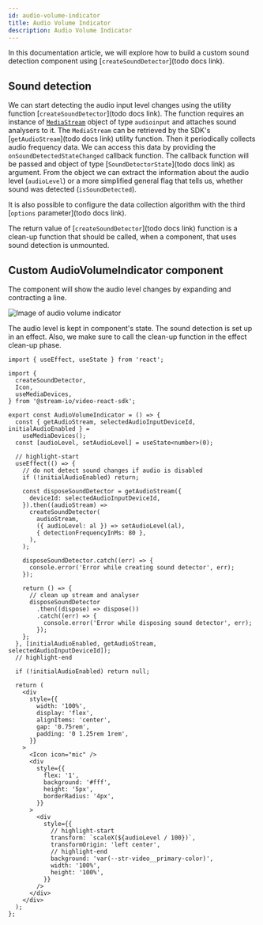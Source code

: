 ```yaml
---
id: audio-volume-indicator
title: Audio Volume Indicator
description: Audio Volume Indicator
---
```



In this documentation article, we will explore how to build a custom sound detection component using [`createSoundDetector`](todo docs link).

## Sound detection
We can start detecting the audio input level changes using the utility function [`createSoundDetector`](todo docs link).  The function requires an instance of [`MediaStream`](https://developer.mozilla.org/en-US/docs/Web/API/MediaStream) object of type `audioinput` and attaches sound analysers to it. The `MediaStream` can be retrieved by the SDK's [`getAudioStream`](todo docs link) utility function. Then it periodically collects audio frequency data. We can access this data by providing the `onSoundDetectedStateChanged` callback function. The callback function will be passed and object of type [`SoundDetectorState`](todo docs link) as argument. From the object we can extract the information about the audio level (`audioLevel`) or a more simplified general flag that tells us, whether sound was detected (`isSoundDetected`).

It is also possible to configure the data collection algorithm with the third [`options` parameter](todo docs link).

The return value of [`createSoundDetector`](todo docs link) function is a clean-up function that should be called, when a component, that uses sound detection is unmounted.

## Custom AudioVolumeIndicator component
The component will show the audio level changes by expanding and contracting a line.

<img src={AudioVolumeIndicator} alt="Image of audio volume indicator"/>

The audio level is kept in component's state. The sound detection is set up in an effect. Also, we make sure to call the clean-up function in the effect clean-up phase.


```tsx
import { useEffect, useState } from 'react';

import {
  createSoundDetector,
  Icon,
  useMediaDevices,
} from '@stream-io/video-react-sdk';

export const AudioVolumeIndicator = () => {
  const { getAudioStream, selectedAudioInputDeviceId, initialAudioEnabled } =
    useMediaDevices();
  const [audioLevel, setAudioLevel] = useState<number>(0);

  // highlight-start
  useEffect(() => {
    // do not detect sound changes if audio is disabled
    if (!initialAudioEnabled) return;

    const disposeSoundDetector = getAudioStream({
      deviceId: selectedAudioInputDeviceId,
    }).then((audioStream) =>
      createSoundDetector(
        audioStream,
        ({ audioLevel: al }) => setAudioLevel(al),
        { detectionFrequencyInMs: 80 },
      ),
    );

    disposeSoundDetector.catch((err) => {
      console.error('Error while creating sound detector', err);
    });

    return () => {
      // clean up stream and analyser
      disposeSoundDetector
        .then((dispose) => dispose())
        .catch((err) => {
          console.error('Error while disposing sound detector', err);
        });
    };
  }, [initialAudioEnabled, getAudioStream, selectedAudioInputDeviceId]);
  // highlight-end

  if (!initialAudioEnabled) return null;

  return (
    <div
      style={{
        width: '100%',
        display: 'flex',
        alignItems: 'center',
        gap: '0.75rem',
        padding: '0 1.25rem 1rem',
      }}
    >
      <Icon icon="mic" />
      <div
        style={{
          flex: '1',
          background: '#fff',
          height: '5px',
          borderRadius: '4px',
        }}
      >
        <div
          style={{
            // highlight-start
            transform: `scaleX(${audioLevel / 100})`,
            transformOrigin: 'left center',
            // highlight-end
            background: 'var(--str-video__primary-color)',
            width: '100%',
            height: '100%',
          }}
        />
      </div>
    </div>
  );
};
```
